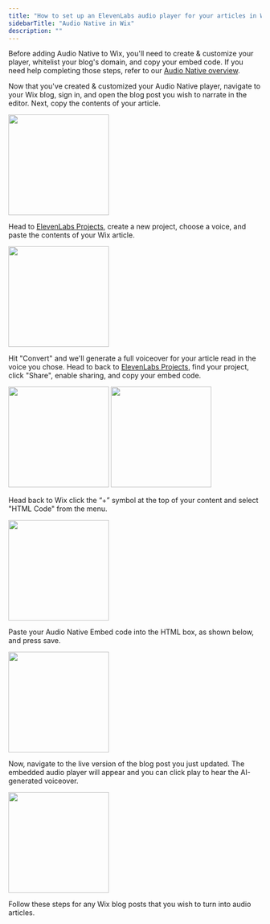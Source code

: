 ```yaml
---
title: "How to set up an ElevenLabs audio player for your articles in Wix"
sidebarTitle: "Audio Native in Wix"
description: ""
---
```


Before adding Audio Native to Wix, you'll need to create & customize your player, whitelist your blog's domain, and copy your embed code. If you need help completing those steps, refer to our [Audio Native overview](https://elevenlabs.io/docs/audio-native/overview).

Now that you've created & customized your Audio Native player, navigate to your Wix blog, sign in, and open the blog post you wish to narrate in the editor.
Next, copy the contents of your article.

<img height="200" src="/product/audio-native/images/wix_an_1.webp" />

Head to [ElevenLabs Projects](https://elevenlabs.io/app/projects), create a new project, choose a voice, and paste the contents of your Wix article.

<img height="200" src="/product/audio-native/images/wix_an_2.webp" />

Hit "Convert" and we'll generate a full voiceover for your article read in the voice you chose.
Head to back to [ElevenLabs Projects](https://elevenlabs.io/app/projects), find your project, click "Share", enable sharing, and copy your embed code.

<img height="200" src="/product/audio-native/images/wix_an_3.webp" />
<img height="200" src="/product/audio-native/images/wix_an_4.webp" />

Head back to Wix click the “+” symbol at the top of your content and select "HTML Code" from the menu.

<img height="200" src="/product/audio-native/images/wix_an_5.webp" />

Paste your Audio Native Embed code into the HTML box, as shown below, and press save.

<img height="200" src="/product/audio-native/images/wix_an_6.webp" />

Now, navigate to the live version of the blog post you just updated. The embedded audio player will appear and you can click play to hear the AI-generated voiceover.

<img height="200" src="/product/audio-native/images/wix_an_7.webp" />

Follow these steps for any Wix blog posts that you wish to turn into audio articles.
